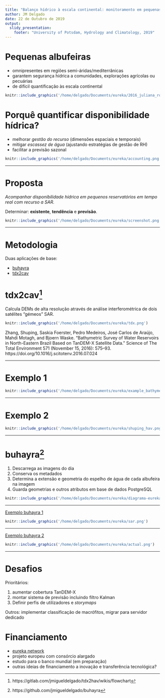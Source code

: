 ```yaml
---
title: "Balanço hídrico à escala continental: monitoramento em pequenas albufeiras"
author: JM Delgado
date: 22 de Outubro de 2019
output:
  slidy_presentation:
    footer: "University of Potsdam, Hydrology and Climatology, 2019"
---
```


# Pequenas albufeiras

* omnipresentes em regiões semi-áridas/mediterrânicas
* garantem segurança hídrica a comunidades, explorações agrícolas ou pecuárias
* de difícil quantificação às escala continental

```r
knitr::include_graphics('/home/delgado/Documents/eureka/2016_juliana_roldao_morada_nova-8283.jpg')
```
# Porquê quantificar disponibilidade hídrica?

* melhorar _gestão do recurso_ (dimensões espaciais e temporais)
* mitigar _escassez de água_ (ajustando estratégias de gestão de RH)
* facilitar a previsão sazonal


```r
knitr::include_graphics('/home/delgado/Documents/eureka/accounting.png')
```

---

# Proposta

_Acompanhar disponibilidade hídrica em pequenos reservatórios em tempo real com recurso a SAR._

Determinar: **existente**, **tendência** e **previsão**.

```r
knitr::include_graphics('/home/delgado/Documents/eureka/screenshot.png')
```
---

# Metodologia

Duas aplicações de base:

* [buhayra](https://github.com/jmigueldelgado/buhayra)
* [tdx2cav](https://gitlab.com/jmigueldelgado/tdx2hav/wikis/flowchart)

# tdx2cav[^tdx]

Calcula DEMs de alta resolução através de análise interferométrica de dois satélites "gémeos" SAR.

```r
knitr::include_graphics('/home/delgado/Documents/eureka/tdx.png')
```


Zhang, Shuping, Saskia Foerster, Pedro Medeiros, José Carlos de Araújo, Mahdi Motagh, and Bjoern Waske. “Bathymetric Survey of Water Reservoirs in North-Eastern Brazil Based on TanDEM-X Satellite Data.” Science of The Total Environment 571 (November 15, 2016): 575–93. https://doi.org/10.1016/j.scitotenv.2016.07.024

[^tdx]: https://gitlab.com/jmigueldelgado/tdx2hav/wikis/flowchart

---

# Exemplo 1

```r
knitr::include_graphics('/home/delgado/Documents/eureka/example_bathymetry.png')
```
---

# Exemplo 2

```r
knitr::include_graphics('/home/delgado/Documents/eureka/shuping_hav.png')
```
---

# buhayra[^buhayra]

1. Descarrega as imagens do dia
2. Conserva os metadados
3. Determina a extensão e geometria do espelho de água de cada albufeira na imagem
4. Guarda geometrias e outros atributos em base de dados PostgreSQL

```r
knitr::include_graphics('/home/delgado/Documents/eureka/diagrama-eureka2.png')
```

[^buhayra]: https://github.com/jmigueldelgado/buhayra

---

[Exemplo buhayra 1](http://seca-vista.geo.uni-potsdam.de:3838/buhayra-app/)

```r
knitr::include_graphics('/home/delgado/Documents/eureka/sar.png')
```

---

[Exemplo buhayra 2](http://seca-vista.geo.uni-potsdam.de:3838/buhayra-app/)


```r
knitr::include_graphics('/home/delgado/Documents/eureka/actual.png')
```


---

# Desafios

Prioritários:

1. aumentar cobertura TanDEM-X
2. montar sistema de previsão incluindo filtro Kalman
3. Definir perfis de utilizadores e _storymaps_

Outros: implementar classificação de macrófitos, migrar para servidor dedicado


# Financiamento

* [eureka network](https://www.eurekanetwork.org/propose-project-idea)
* projeto europeu com consórcio alargado
* estudo para o banco mundial (em preparação)
* outras ideias de financiamento a inovação e transferência tecnológica?
